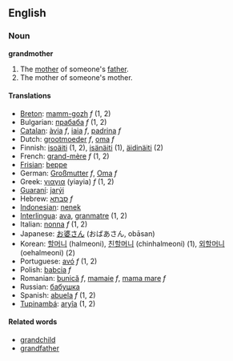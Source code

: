 ==English==
===Noun===
'''grandmother'''

#The [[mother]] of someone's [[father]].
#The mother of someone's mother.

====Translations====
*[[Breton]]: [[mamm-gozh]] ''f'' (1, 2)
*Bulgarian: [[прабаба]] ''f'' (1, 2)
*[[Catalan]]: [[àvia]] ''f'', [[iaia]] ''f'', [[padrina]] ''f''
*Dutch: [[grootmoeder]] ''f'', [[oma]] ''f''
*Finnish: [[isoäiti]] (1, 2), [[isänäiti]] (1), [[äidinäiti]] (2)
*French: [[grand-mère]] ''f'' (1, 2)
*[[Frisian]]: [[beppe]]
*German: [[Großmutter]] ''f'', [[Oma]] ''f''
*Greek: [[γιαγια]] (yiayia) ''f'' (1, 2) 
*[[Guaraní]]: [[jarýi]]
*Hebrew: [[סבתא]] ''f''
*[[Indonesian]]: [[nenek]]
*[[Interlingua]]: [[ava]], [[granmatre]] (1, 2)
*Italian: [[nonna]] ''f'' (1, 2)
*Japanese: [[お婆さん]] (おばあさん, obāsan)
*Korean: [[할머니]] (halmeoni), [[친할머니]] (chinhalmeoni) (1), [[외할머니]] (oehalmeoni) (2)
*Portuguese: [[avó]] ''f'' (1, 2)
*Polish: [[babcia]] ''f''
*Romanian: [[bunică]] ''f'', [[mamaie]] ''f'', [[mama mare]] ''f''
*Russian: [[бабушка]]
*Spanish: [[abuela]] ''f'' (1, 2)
*[[Tupinambá]]: [[aryîa]] (1, 2)

====Related words====
*[[grandchild]]
*[[grandfather]]